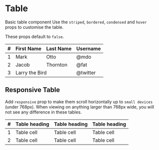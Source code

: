 
# Table

Basic table component
Use the `striped`, `bordered`, `condensed` and `hover` props to customise the table.

These props default to `false`.

<Playground>
  <Table striped bordered condensed hover>
  <thead>
    <tr>
      <th>#</th>
      <th>First Name</th>
      <th>Last Name</th>
      <th>Username</th>
    </tr>
  </thead>
  <tbody>
    <tr>
      <td>1</td>
      <td>Mark</td>
      <td>Otto</td>
      <td>@mdo</td>
    </tr>
    <tr>
      <td>2</td>
      <td>Jacob</td>
      <td>Thornton</td>
      <td>@fat</td>
    </tr>
    <tr>
      <td>3</td>
      <td colSpan="2">Larry the Bird</td>
      <td>@twitter</td>
    </tr>
  </tbody>
</Table>
</Playground>

## Responsive Table

Add `responsive` prop to make them scroll horizontally up to `small devices` (under 768px).
When viewing on anything larger than 768px wide, you will not see any difference in these tables.

<Playground>
  <Table responsive>
  <thead>
    <tr>
      <th>#</th>
      <th>Table heading</th>
      <th>Table heading</th>
      <th>Table heading</th>
    </tr>
  </thead>
  <tbody>
    <tr>
      <td>1</td>
      <td>Table cell</td>
      <td>Table cell</td>
      <td>Table cell</td>
    </tr>
    <tr>
      <td>2</td>
      <td>Table cell</td>
      <td>Table cell</td>
      <td>Table cell</td>
    </tr>
  </tbody>
</Table>
</Playground>